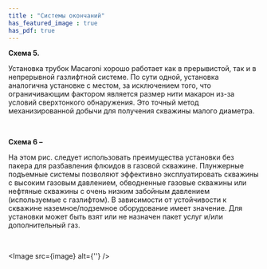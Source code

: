 ```yaml
---
title : "Системы окончаний"
has_featured_image : true
has_pdf: true
---
```


**Схема 5.**

Установка трубок Macaroni хорошо работает как в прерывистой, так и в непрерывной газлифтной системе. По сути одной, установка аналогична установке с местом, за исключением того, что ограничивающим фактором является размер нити макарон из-за условий сверхтонкого обнаружения. Это точный метод механизированной добычи для получения скважины малого диаметра.

<br />

**Схема 6 –**

На этом рис. следует использовать преимущества установки без пакера для разбавления флюидов в газовой скважине. Плунжерные подъемные системы позволяют эффективно эксплуатировать скважины с высоким газовым давлением, обводненные газовые скважины или нефтяные скважины с очень низким забойным давлением (используемые с газлифтом). В зависимости от устойчивости к скважине наземное/подземное оборудование имеет значение. Для установки может быть взят или не назначен пакет услуг и/или дополнительный газ.

<br />

<Image src={image} alt={''} />